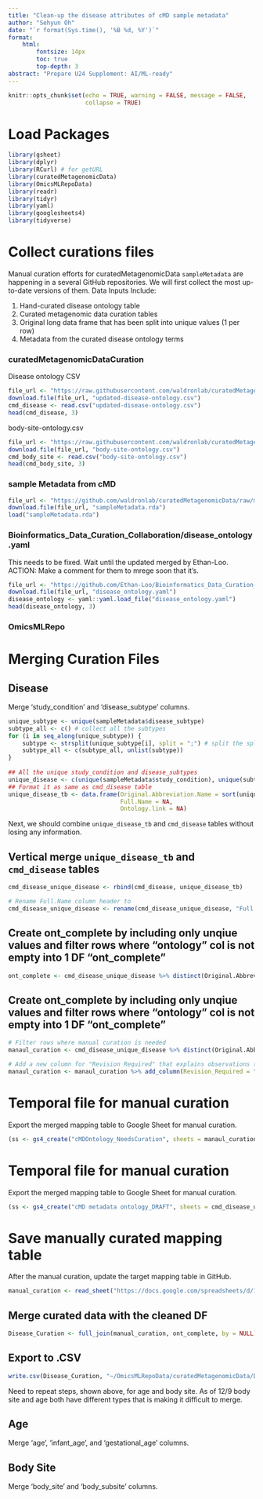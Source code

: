 ```yaml
---
title: "Clean-up the disease attributes of cMD sample metadata"
author: "Sehyun Oh"
date: "`r format(Sys.time(), '%B %d, %Y')`"
format:
    html:
        fontsize: 14px
        toc: true
        top-depth: 3
abstract: "Prepare U24 Supplement: AI/ML-ready"
---
```


```r
knitr::opts_chunk$set(echo = TRUE, warning = FALSE, message = FALSE, 
                      collapse = TRUE)
```

# Load Packages 
```r
library(gsheet)
library(dplyr)
library(RCurl) # for getURL
library(curatedMetagenomicData)
library(OmicsMLRepoData)
library(readr)
library(tidyr)
library(yaml)
library(googlesheets4)
library(tidyverse)
```

# Collect curations files 
Manual curation efforts for curatedMetagenomicData `sampleMetadata` are 
happening in a several GitHub repositories. We will first collect the most
up-to-date versions of them. Data Inputs Include: 

1. Hand-curated disease ontology table 
2. Curated metagenomic data curation tables 
3. Original long data frame that has been split into unique values (1 per row)
4. Metadata from the curated disease ontology terms 

### curatedMetagenomicDataCuration

Disease ontology CSV
```r
file_url <- "https://raw.githubusercontent.com/waldronlab/curatedMetagenomicDataCuration/master/inst/extdata/updated-disease-ontology.csv"
download.file(file_url, "updated-disease-ontology.csv")
cmd_disease <- read.csv("updated-disease-ontology.csv")
head(cmd_disease, 3)
```

body-site-ontology.csv
```r
file_url <- "https://raw.githubusercontent.com/waldronlab/curatedMetagenomicDataCuration/master/inst/extdata/body-site-ontology.csv"
download.file(file_url, "body-site-ontology.csv")
cmd_body_site <- read.csv("body-site-ontology.csv")
head(cmd_body_site, 3)
```

### sample Metadata from cMD
```r
file_url <- "https://github.com/waldronlab/curatedMetagenomicData/raw/master/data/sampleMetadata.rda"
download.file(file_url, "sampleMetadata.rda")
load("sampleMetadata.rda")
```

### Bioinformatics_Data_Curation_Collaboration/disease_ontology.yaml
This needs to be fixed. Wait until the updated merged by Ethan-Loo. ACTION: Make a comment for them to mrege soon that it's.  
```r
file_url <- "https://github.com/Ethan-Loo/Bioinformatics_Data_Curation_Collaboration/blob/main/disease_ontology.yaml"
download.file(file_url, "disease_ontology.yaml")
disease_ontology <- yaml::yaml.load_file("disease_ontology.yaml")
head(disease_ontology, 3)
```

### OmicsMLRepo

# Merging Curation Files

## Disease
Merge 'study_condition' and 'disease_subtype' columns. 
```r
unique_subtype <- unique(sampleMetadata$disease_subtype)
subtype_all <- c() # collect all the subtypes
for (i in seq_along(unique_subtype)) {
    subtype <- strsplit(unique_subtype[i], split = ";") # split the split semicolon-separated values
    subtype_all <- c(subtype_all, unlist(subtype))
}
    
## All the unique study_condition and disease_subtypes
unique_disease <- c(unique(sampleMetadata$study_condition), unique(subtype_all)) 
## Format it as same as cmd_disease table
unique_disease_tb <- data.frame(Original.Abbreviation.Name = sort(unique_disease), 
                                Full.Name = NA,
                                Ontology.link = NA)
```

Next, we should combine `unique_disease_tb` and `cmd_disease` tables 
without losing any information.

## Vertical merge `unique_disease_tb` and `cmd_disease` tables 
```r
cmd_disease_unique_disease <- rbind(cmd_disease, unique_disease_tb)

# Rename Full.Name column header to 
cmd_disease_unique_disease <- rename(cmd_disease_unique_disease, "Full.Name" = "Full.Name.Curated")
```

## Create ont_complete by including only unqiue values and filter rows where "ontology" col is not empty into 1 DF "ont_complete" 
```r
ont_complete <- cmd_disease_unique_disease %>% distinct(Original.Abbreviation.Name, .keep_all=TRUE) %>% filter(Ontology.link != "")
```

## Create ont_complete by including only unqiue values and filter rows where "ontology" col is not empty into 1 DF "ont_complete" 
```r
# Filter rows where manual curation is needed
manaul_curation <- cmd_disease_unique_disease %>% distinct(Original.Abbreviation.Name, .keep_all=TRUE) %>% filter(Ontology.link == "")

# Add a new column for "Revision Required" that explains observations that require clarification
manaul_curation <- manaul_curation %>% add_column(Revision_Required = "")
```

# Temporal file for manual curation
Export the merged mapping table to Google Sheet for manual curation.
```r
(ss <- gs4_create("cMDOntology_NeedsCuration", sheets = manaul_curation))
```

# Temporal file for manual curation
Export the merged mapping table to Google Sheet for manual curation.
```r
(ss <- gs4_create("cMD metadata ontology_DRAFT", sheets = cmd_disease_unique_disease))
```

# Save manually curated mapping table 
After the manual curation, update the target mapping table in GitHub. 
```r
manual_curation <- read_sheet("https://docs.google.com/spreadsheets/d/1Vai_5gfH3UYg3F5eyA27NytqfAZMN0805aE8MBSQstk/edit?usp=sharing")
```

## Merge curated data with the cleaned DF 
```r
Disease_Curation <- full_join(manual_curation, ont_complete, by = NULL)
```

## Export to .CSV 
```r
write.csv(Disease_Curation, "~/OmicsMLRepoData/curatedMetagenomicData/Disease_Curation.csv", row.names=FALSE)
```

Need to repeat steps, shown above, for age and body site. As of 12/9 body site and age both have different types that is making 
it difficult to merge. 

## Age
Merge 'age', 'infant_age', and 'gestational_age' columns.

## Body Site
Merge 'body_site' and 'body_subsite' columns.









